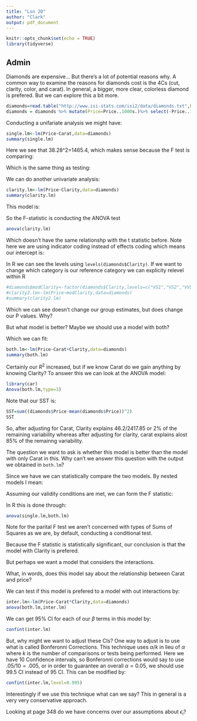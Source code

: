 ```yaml
---
title: "Lsn 20"
author: "Clark"
output: pdf_document
---
```


```r
knitr::opts_chunk$set(echo = TRUE)
library(tidyverse)
```

## Admin

Diamonds are expensive...  But there's a lot of potential reasons why.  A common way to examine the reasons for diamonds cost is the 4Cs (cut, clarity, color, and carat).  In general, a bigger, more clear, colorless diamond is prefered.  But we can explore this a bit more.

```r
diamonds=read.table("http://www.isi-stats.com/isi2/data/diamonds.txt",header=T)
diamonds = diamonds %>% mutate(Price=Price..1000s.)%>% select(-Price..1000s.)
```

Conducting a unifariate analysis we might have:

```r
single.lm<-lm(Price~Carat,data=diamonds)
summary(single.lm)
```

Here we see that 38.28^2=1465.4, which makes sense because the F test is comparing:

\vspace{1.in}

Which is the same thing as testing:

\vspace{1.in}

We can do another univariate analysis:

```r
clarity.lm<-lm(Price~Clarity,data=diamonds)
summary(clarity.lm)
```

This model is:

\vspace{1.in}

So the F-statistic is conducting the ANOVA test
```r
anova(clarity.lm)
```

Which doesn't have the same relationshp with the t statistic before.  Note here we are using indicator coding instead of effects coding which means our intercept is:

\vspace{.5in}

In R we can see the levels using `levels(diamonds$Clarity)`.  If we want to change which category is our reference category we can explicity relevel within R

```r
#diamonds$modClarity<-factor(diamonds$Clarity,levels=c("VS1","VS2","VVS1","VVS2","IF"))
#clarity2.lm<-lm(Price~modClarity,data=diamonds)
#summary(clarity2.lm)
```

Which we can see doesn't change our group estimates, but does change our P values.  Why?

\vspace{.5in}

But what model is better?  Maybe we should use a model with both?

\vspace{1.in}

Which we can fit:
```r
both.lm<-lm(Price~Carat+Clarity,data=diamonds)
summary(both.lm)
```

Certainly our $R^2$ increased, but if we know Carat do we gain anything by knowing Clarity?  To answer this we can look at the ANOVA model:

```r
library(car)
Anova(both.lm,type=3)
```

Note that our SST is:
```r
SST=sum((diamonds$Price-mean(diamonds$Price))^2)
SST
```
So, after adjusting for Carat, Clarity explains 46.2/2417.85 or 2\% of the remaining variability whereas after adjusting for clarity, carat explains alost 85\% of the remainng variability. 

The question we want to ask is whether this model is better than the model with only Carat in this.  Why can't we answer this question with the output we obtained in `both.lm`?

\vspace{.5in}

Since we have \textbf{nested models} we can statistically compare the two models.  By nested models I mean:

\vspace{.5in}

Assuming our validity conditions are met, we can form the F statistic:

\vspace{1.in}

In R this is done through:

```r
anova(single.lm,both.lm)
```

Note for the parital F test we aren't concerned with types of Sums of Squares as we are, by default, conducting a conditional test.

Because the F statistic is statistically significant, our conclusion is that the model with Clarity is prefered.  

But perhaps we want a model that considers the interactions.

\vspace{1.in}

What, in words, does this model say about the relationship between Carat and price?

\vspace{.5in}

We can test if this model is prefered to a model with out interactions by:

```r
inter.lm<-lm(Price~Carat*Clarity,data=diamonds)
anova(both.lm,inter.lm)
```

We can get 95\% CI for each of our $\beta$ terms in this model by:

```r
confint(inter.lm)
```

But, why might we want to adjust these CIs?  One way to adjust is to use what is called Bonferonni Corrections.  This technique uses $\alpha/k$ in lieu of $\alpha$ where $k$ is the number of comparisons or tests being performed.  Here we have 10 Confidence intervals, so Bonferonni corrections would say to use $.05/10=.005$, or in order to guarantee an overall $\alpha=0.05$, we should use 99.5 CI instead of 95 CI.  This can be modified by:

```r
confint(inter.lm,level=0.995)
```

Interestingly if we use this technique what can we say?  This in general is a very very conservative approach.

Looking at page 348 do we have concerns over our assumptions about $\epsilon_i$?